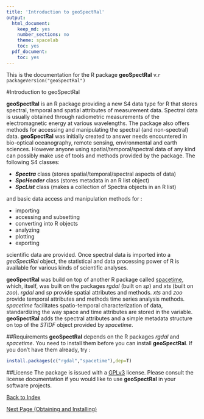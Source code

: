 ```yaml
---
title: 'Introduction to geoSpectRal'
output:
  html_document:
    keep_md: yes
    number_sections: no
    theme: spacelab
    toc: yes
  pdf_document:
    toc: yes
---
```


This is the documentation for the R package **geoSpectRal** v.`r packageVersion("geoSpectRal")`

#Introduction to geoSpectRal

**geoSpectRal** is an R package providing a new S4 data type for R that stores spectral, temporal and spatial attributes of measurement data.  Spectral data is usually obtained through radiometric measurements of the electromagnetic energy at various wavelengths. The package also offers methods for accessing and manipulating the spectral (and non-spectral) data. **geoSpectRal** was initially created to answer needs encountered in bio-optical oceanography, remote sensing, environmental and earth sciences. However anyone using spatial/temporal/spectral data of any kind can possibly make use of tools and methods provided by the package. The following S4 classes:

* **_Spectra_** class (stores spatial/temporal/spectral aspects of data)
* **_SpcHeader_** class (stores metadata in an R list object)
* **_SpcList_** class (makes a collection of Spectra objects in an R list)

and basic data access and manipulation methods for :

+ importing 
+ accessing and subsetting
+ converting into R objects
+ analyzing
+ plotting
+ exporting

scientific data are provided. Once spectral data is imported into a *geoSpectRal* object, the  statistical and data processing power of R is available for various kinds of scientific analyses. 

**geoSpectRal** was build on top of another R package called [spacetime](http://cran.r-project.org/web/packages/spacetime/index.html), which, itself, was built on the packages *rgdal* (built on *sp*) and *xts* (built on *zoo*). *rgdal* and *sp* provide spatial attributes and methods. *xts* and *zoo* provide temporal attributes and methods time series analysis methods. *spacetime* facilitates spatio-temporal characterization of data, standardizing the way space and time attributes are stored in the variable. **geoSpectRal** adds the spectral attributes and a simple metadata structure on top of the *STIDF* object provided by *spacetime*.

##Requirements
**geoSpectRal** depends on the R packages *rgdal* and *spacetime*. You need to install them before you can install **geoSpectRal**. If you don't have them already, try :
```r
install.packages(c("rgdal","spacetime"),dep=T)
```

##License
The package is issued with a [GPLv3](http://www.gnu.org/copyleft/gpl.html) license. Please consult the license documentation if you would like to use **geoSpectRal** in your software projects.

[Back to Index](http://pranageo.com/geospectral/geospectral-tutorial)

[Next Page (Obtaining and Installing)](../Obtaining_and_Installing/Obtaining_and_Installing.html)